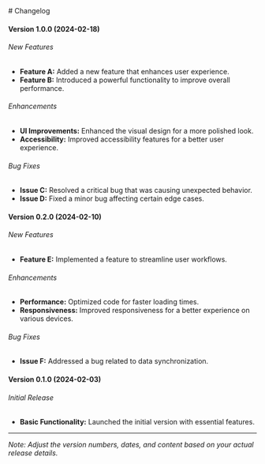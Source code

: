 
<Meta title="Getting Started / Change Log" />

<Unstyled>
# Changelog

#### Version 1.0.0 (2024-02-18)

###### New Features

- **Feature A:** Added a new feature that enhances user experience.
- **Feature B:** Introduced a powerful functionality to improve overall performance.

###### Enhancements

- **UI Improvements:** Enhanced the visual design for a more polished look.
- **Accessibility:** Improved accessibility features for a better user experience.

###### Bug Fixes

- **Issue C:** Resolved a critical bug that was causing unexpected behavior.
- **Issue D:** Fixed a minor bug affecting certain edge cases.

#### Version 0.2.0 (2024-02-10)

###### New Features

- **Feature E:** Implemented a feature to streamline user workflows.

###### Enhancements

- **Performance:** Optimized code for faster loading times.
- **Responsiveness:** Improved responsiveness for a better experience on various devices.

###### Bug Fixes

- **Issue F:** Addressed a bug related to data synchronization.

#### Version 0.1.0 (2024-02-03)

###### Initial Release

- **Basic Functionality:** Launched the initial version with essential features.

---
*Note: Adjust the version numbers, dates, and content based on your actual release details.*
</Unstyled>